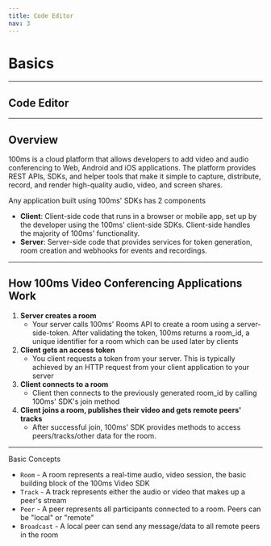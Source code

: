 ```yaml
---
title: Code Editor
nav: 3
---
```


# Basics

---

## Code Editor

<CodeEditor />

---

## Overview

100ms is a cloud platform that allows developers to add video and audio conferencing to Web, Android and iOS applications. The platform provides REST APIs, SDKs, and helper tools that make it simple to capture, distribute, record, and render high-quality audio, video, and screen shares.

Any application built using 100ms' SDKs has 2 components

-   **Client**: Client-side code that runs in a browser or mobile app, set up by the developer using the 100ms' client-side SDKs. Client-side handles the majority of 100ms' functionality.
-   **Server**: Server-side code that provides services for token generation, room creation and webhooks for events and recordings.

---

## How 100ms Video Conferencing Applications Work

1. **Server creates a room**
    - Your server calls 100ms' Rooms API to create a room using a server-side-token. After validating the token, 100ms returns a room_id, a unique identifier for a room which can be used later by clients
2. **Client gets an access token**
    - You client requests a token from your server. This is typically achieved by an HTTP request from your client application to your server
3. **Client connects to a room**
    - Client then connects to the previously generated room_id by calling 100ms' SDK's join method
4. **Client joins a room, publishes their video and gets remote peers' tracks**
    - After successful join, 100ms' SDK provides methods to access peers/tracks/other data for the room.

---

Basic Concepts

-   `Room` - A room represents a real-time audio, video session, the basic building block of the 100ms Video SDK
-   `Track` - A track represents either the audio or video that makes up a peer's stream
-   `Peer` - A peer represents all participants connected to a room. Peers can be "local" or "remote"
-   `Broadcast` - A local peer can send any message/data to all remote peers in the room
